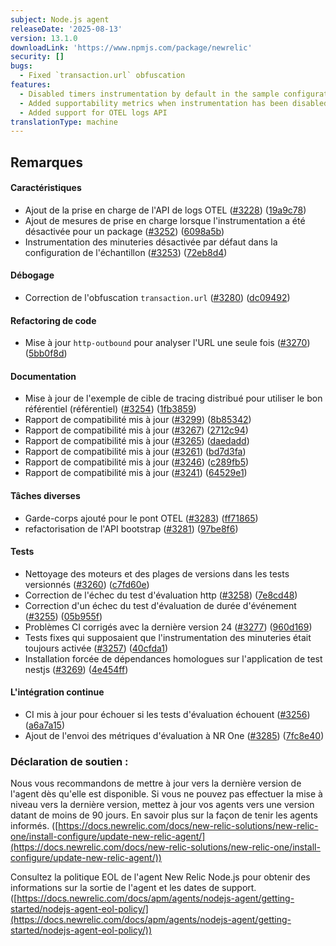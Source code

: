 ```yaml
---
subject: Node.js agent
releaseDate: '2025-08-13'
version: 13.1.0
downloadLink: 'https://www.npmjs.com/package/newrelic'
security: []
bugs:
  - Fixed `transaction.url` obfuscation
features:
  - Disabled timers instrumentation by default in the sample configuration
  - Added supportability metrics when instrumentation has been disabled for a package
  - Added support for OTEL logs API
translationType: machine
---
```


## Remarques

#### Caractéristiques

* Ajout de la prise en charge de l&apos;API de logs OTEL ([#3228](https://github.com/newrelic/node-newrelic/pull/3228)) ([19a9c78](https://github.com/newrelic/node-newrelic/commit/19a9c788c27f084618093d94a31b7badd5fcafd9))
* Ajout de mesures de prise en charge lorsque l&apos;instrumentation a été désactivée pour un package ([#3252](https://github.com/newrelic/node-newrelic/pull/3252)) ([6098a5b](https://github.com/newrelic/node-newrelic/commit/6098a5b24497029686f0253d68e2d3138e84a27b))
* Instrumentation des minuteries désactivée par défaut dans la configuration de l&apos;échantillon ([#3253](https://github.com/newrelic/node-newrelic/pull/3253)) ([72eb8d4](https://github.com/newrelic/node-newrelic/commit/72eb8d4450e2f2eb958d5faf472a94c2b93b0b81))

#### Débogage

* Correction de l&apos;obfuscation `transaction.url` ([#3280](https://github.com/newrelic/node-newrelic/pull/3280)) ([dc09492](https://github.com/newrelic/node-newrelic/commit/dc09492228e0ddae2598e0edd5403bd01cd3bbcd))

#### Refactoring de code

* Mise à jour `http-outbound` pour analyser l&apos;URL une seule fois ([#3270](https://github.com/newrelic/node-newrelic/pull/3270)) ([5bb0f8d](https://github.com/newrelic/node-newrelic/commit/5bb0f8d79ab9cf7100d323166302b509edce3ff1))

#### Documentation

* Mise à jour de l&apos;exemple de cible de tracing distribué pour utiliser le bon référentiel (référentiel) ([#3254](https://github.com/newrelic/node-newrelic/pull/3254)) ([1fb3859](https://github.com/newrelic/node-newrelic/commit/1fb3859ed905c03d601a5344436037969fcc1256))
* Rapport de compatibilité mis à jour ([#3299](https://github.com/newrelic/node-newrelic/pull/3299)) ([8b85342](https://github.com/newrelic/node-newrelic/commit/8b85342f35c7fe92287b227f48fb2d14079070bf))
* Rapport de compatibilité mis à jour ([#3267](https://github.com/newrelic/node-newrelic/pull/3267)) ([2712c94](https://github.com/newrelic/node-newrelic/commit/2712c94a07c13cea6dd7a488e6df960daba55307))
* Rapport de compatibilité mis à jour ([#3265](https://github.com/newrelic/node-newrelic/pull/3265)) ([daedadd](https://github.com/newrelic/node-newrelic/commit/daedadde1766ddb8b0d94b6d9599bdd246073576))
* Rapport de compatibilité mis à jour ([#3261](https://github.com/newrelic/node-newrelic/pull/3261)) ([bd7d3fa](https://github.com/newrelic/node-newrelic/commit/bd7d3fa1bed4ce312ef7609fc2dd87aa348ed2b6))
* Rapport de compatibilité mis à jour ([#3246](https://github.com/newrelic/node-newrelic/pull/3246)) ([c289fb5](https://github.com/newrelic/node-newrelic/commit/c289fb5d241c85c6ff4d20c5a54222178475ce33))
* Rapport de compatibilité mis à jour ([#3241](https://github.com/newrelic/node-newrelic/pull/3241)) ([64529e1](https://github.com/newrelic/node-newrelic/commit/64529e189e409cfedf552f8c212a36997df408b4))

#### Tâches diverses

* Garde-corps ajouté pour le pont OTEL ([#3283](https://github.com/newrelic/node-newrelic/pull/3283)) ([ff71865](https://github.com/newrelic/node-newrelic/commit/ff718658754d711b3b837e5ad633a8da4feeba7e))
* refactorisation de l&apos;API bootstrap ([#3281](https://github.com/newrelic/node-newrelic/pull/3281)) ([97be8f6](https://github.com/newrelic/node-newrelic/commit/97be8f6b67c364a5a720d2889989ce3dfacb2cf5))

#### Tests

* Nettoyage des moteurs et des plages de versions dans les tests versionnés ([#3260](https://github.com/newrelic/node-newrelic/pull/3260)) ([c7fd60e](https://github.com/newrelic/node-newrelic/commit/c7fd60e938aaaf9b13dc4055f6aff02508ae554c))
* Correction de l&apos;échec du test d&apos;évaluation http ([#3258](https://github.com/newrelic/node-newrelic/pull/3258)) ([7e8cd48](https://github.com/newrelic/node-newrelic/commit/7e8cd480786f7d971a8c6263c6cc82e92fbc0fe1))
* Correction d&apos;un échec du test d&apos;évaluation de durée d&apos;événement ([#3255](https://github.com/newrelic/node-newrelic/pull/3255)) ([05b955f](https://github.com/newrelic/node-newrelic/commit/05b955fb6ff2a470b82436964eeeaed8e93962ae))
* Problèmes CI corrigés avec la dernière version 24 ([#3277](https://github.com/newrelic/node-newrelic/pull/3277)) ([960d169](https://github.com/newrelic/node-newrelic/commit/960d169122fc821a432eb7c200ba713963b66289))
* Tests fixes qui supposaient que l&apos;instrumentation des minuteries était toujours activée ([#3257](https://github.com/newrelic/node-newrelic/pull/3257)) ([40cfda1](https://github.com/newrelic/node-newrelic/commit/40cfda159a86f7c83bdfc783480ad56183098b45))
* Installation forcée de dépendances homologues sur l&apos;application de test nestjs ([#3269](https://github.com/newrelic/node-newrelic/pull/3269)) ([4e454ff](https://github.com/newrelic/node-newrelic/commit/4e454ffabef4aa6a731bc07bb730d29e726b4713))

#### L&apos;intégration continue

* CI mis à jour pour échouer si les tests d&apos;évaluation échouent ([#3256](https://github.com/newrelic/node-newrelic/pull/3256)) ([a6a7a15](https://github.com/newrelic/node-newrelic/commit/a6a7a15d1d8d1241ca88c9d3c33ec537fe5c0164))
* Ajout de l&apos;envoi des métriques d&apos;évaluation à NR One ([#3285](https://github.com/newrelic/node-newrelic/pull/3285)) ([7fc8e40](https://github.com/newrelic/node-newrelic/commit/7fc8e40e3d9995fd161b85e4e0ef92501aed9369))

### Déclaration de soutien :

Nous vous recommandons de mettre à jour vers la dernière version de l&apos;agent dès qu&apos;elle est disponible. Si vous ne pouvez pas effectuer la mise à niveau vers la dernière version, mettez à jour vos agents vers une version datant de moins de 90 jours. En savoir plus sur la façon de tenir les agents informés. ([https://docs.newrelic.com/docs/new-relic-solutions/new-relic-one/install-configure/update-new-relic-agent/](https://docs.newrelic.com/docs/new-relic-solutions/new-relic-one/install-configure/update-new-relic-agent/))

Consultez la politique EOL de l&apos;agent New Relic Node.js pour obtenir des informations sur la sortie de l&apos;agent et les dates de support. ([https://docs.newrelic.com/docs/apm/agents/nodejs-agent/getting-started/nodejs-agent-eol-policy/](https://docs.newrelic.com/docs/apm/agents/nodejs-agent/getting-started/nodejs-agent-eol-policy/))
